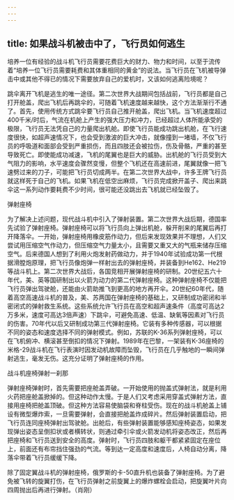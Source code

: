 ```yaml
---
---
---
```

title: 如果战斗机被击中了，飞行员如何逃生
---




培养一位有经验的战斗机飞行员需要花费巨大的财力、物力和时间，以至于流传着“培养一位飞行员需要耗费和其体重相同的黄金”的说法。当飞行员在飞机被导弹击中或其他不得已的情况下需要放弃自己的爱机时，又该如何逃离险境呢？

跳伞离开飞机是逃生的唯一途径。第二次世界大战期间包括战前，飞行员都是自己打开舱盖，爬出飞机后再跳伞的，可随着飞机速度越来越快，这个方法渐渐行不通了。首先，使用传统方式跳伞要飞行员自己推开舱盖，爬出飞机。当飞机速度超过400千米/时后，气流在机舱上产生的强大压力和冲力，已经超过人体所能承受的极限，飞行员无法凭自己的力量爬出机舱。即使飞行员能成功跳出机舱，在飞行速度很快，如超声速情况下，也会受到激波的巨大冲击，就像撞到一堵墙，不仅飞行员的呼吸道和面部会受到严重损伤，而且四肢还会被拉伤，伤及骨骼，严重的甚至导致死亡。即使能成功减速，飞机的尾翼也是巨大的威胁。出机舱的飞行员受到大气阻力的影响，水平速度会骤然变慢，但整个飞机还在高速前进，尾翼就像一把飞速劈过来的刀子，可能把飞行员切成两半。在第二次世界大战中，许多王牌飞行员就这样死于自己的飞机。如果飞机在低空出麻烦，飞行员完成掀开盖子、爬出来跳伞这一系列动作要耗费不少时间，很可能还没跳出去飞机就已经坠毁了。

弹射座椅



为了解决上述问题，现代战斗机中引入了弹射装置。第二次世界大战后期，德国率先试验了弹射座椅。弹射座椅可以将飞行员向上弹出机舱，躲开削来的尾翼后再打开降落伞。一开始，弹射座椅用橡皮筋作动力，但后来发现效果并不理想，人们又尝试用压缩空气作动力，但压缩空气力量太小，且需要又重又大的气瓶来储存压缩空气。后来德国人想到了利用火炮发射药做动力，并于1940年试验成功第一代根据滑膛炮原理，把飞行员像炮弹一样射出去的弹射座椅，并装备到He162、He219等战斗机上。第二次世界大战后，各国竞相开展弹射座椅的研制。20世纪五六十年代，美、英等国研制出以火箭为动力的第二代弹射座椅。这种弹射座椅不仅能把飞行员弹出驾驶舱，还能由火箭助推飞到更高的地方再开伞。20世纪60年代，随着高空高速战斗机的普及，美、苏两国在弹射座椅的基础上，又研制成功密闭和半密闭式的弹射救生系统。这些系统允许飞行员在高空和超声速条件（高度可高达2万多米，速度可高达3倍声速）下跳伞，可避免高速、低温、缺氧等因素对飞行员的伤害。70年代以后又研制成功第三代弹射座椅。它装有多种传感器，可以根据不同的姿态和速度选择不同的弹射模式。例如，苏联的K-36系列弹射座椅，可以在飞机俯冲、横滚甚至倒扣的情况下弹射。1989年在巴黎，一架装有K-36座椅的米格-29战斗机在飞行表演时因发动机故障而坠毁，飞行员在几乎触地的一瞬间弹射逃生，毫发无伤。这充分证明了弹射座椅的作用。

战斗机座椅弹射一刹那



弹射座椅弹射时，首先需要把座舱盖弄破。一开始使用的抛盖式弹射法，就是利用火药把座舱盖掀掉的。但这种动作太慢。于是人们又考虑采用穿盖式弹射方法，直接用座椅把舱盖顶破。但这种方法容易使脑袋和脊柱受伤。现在的战斗机舱盖上铺设有微型爆炸索，一旦需要弹射，会直接把舱盖炸成碎片。然后弹射装置启动，把飞行员连同座椅弹射出驾驶舱。出舱后，有些弹射装置能够感知座椅姿态，如果发现弹出姿态呈倒扣状或者横转状，则通过牵引伞或火箭发动机将姿态改正，然后再把座椅和飞行员送到安全的高度。弹射时，飞行员四肢和躯干都紧紧固定在座位上，前面还有布帘挡住强劲的气流。等到达一定高度和速度后，人椅自动分离，降落伞带着飞行员缓缓下降。

除了固定翼战斗机的弹射座椅，俄罗斯的卡-50直升机也装备了弹射座椅。为了避免被飞转的旋翼打伤，在飞行员弹射之前旋翼上的爆炸螺栓会启动，把旋翼叶片向四周抛出后再进行弹射。（肖刚）